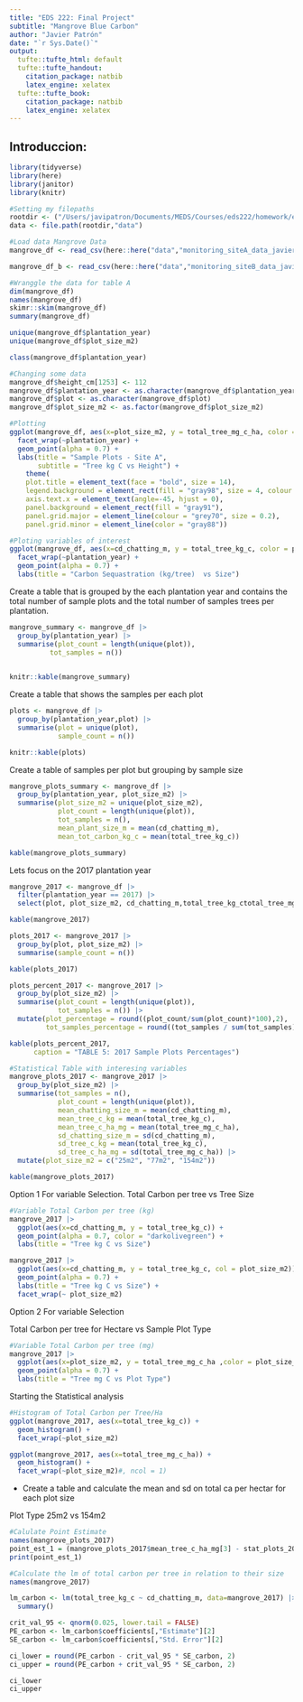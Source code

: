 ```yaml
---
title: "EDS 222: Final Project"
subtitle: "Mangrove Blue Carbon"
author: "Javier Patrón"
date: "`r Sys.Date()`"
output:
  tufte::tufte_html: default
  tufte::tufte_handout:
    citation_package: natbib
    latex_engine: xelatex
  tufte::tufte_book:
    citation_package: natbib
    latex_engine: xelatex
---
```


## Introduccion:

```r
library(tidyverse)
library(here)
library(janitor)
library(knitr)

```

```r
#Setting my filepaths
rootdir <- ("/Users/javipatron/Documents/MEDS/Courses/eds222/homework/eds222-finalproject")
data <- file.path(rootdir,"data")

```

```r
#Load data Mangrove Data
mangrove_df <- read_csv(here::here("data","monitoring_siteA_data_javier.csv")) |> clean_names()

mangrove_df_b <- read_csv(here::here("data","monitoring_siteB_data_javier.csv")) |> clean_names()


```

```r
#Wranggle the data for table A
dim(mangrove_df)
names(mangrove_df)
skimr::skim(mangrove_df)
summary(mangrove_df)

unique(mangrove_df$plantation_year)
unique(mangrove_df$plot_size_m2)

class(mangrove_df$plantation_year)


```

```r
#Changing some data
mangrove_df$height_cm[1253] <- 112
mangrove_df$plantation_year <- as.character(mangrove_df$plantation_year)
mangrove_df$plot <- as.character(mangrove_df$plot)
mangrove_df$plot_size_m2 <- as.factor(mangrove_df$plot_size_m2)

```

```r
#Plotting
ggplot(mangrove_df, aes(x=plot_size_m2, y = total_tree_mg_c_ha, color = plantation_year)) +
  facet_wrap(~plantation_year) +
  geom_point(alpha = 0.7) +
  labs(title = "Sample Plots - Site A",
       subtitle = "Tree kg C vs Height") +
    theme(
    plot.title = element_text(face = "bold", size = 14),
    legend.background = element_rect(fill = "gray98", size = 4, colour = "gray92"),
    axis.text.x = element_text(angle=-45, hjust = 0),
    panel.background = element_rect(fill = "gray91"),
    panel.grid.major = element_line(colour = "grey70", size = 0.2),
    panel.grid.minor = element_line(color = "gray88"))


```

```r
#Ploting variables of interest
ggplot(mangrove_df, aes(x=cd_chatting_m, y = total_tree_kg_c, color = plantation_year)) +
  facet_wrap(~plantation_year) +
  geom_point(alpha = 0.7) +
  labs(title = "Carbon Sequastration (kg/tree)  vs Size")
```

Create a table that is grouped by the each plantation year and contains the total number of sample plots and the total number of samples trees per plantation.

```r

mangrove_summary <- mangrove_df |> 
  group_by(plantation_year) |> 
  summarise(plot_count = length(unique(plot)),
          tot_samples = n())
          

knitr::kable(mangrove_summary)

```

Create a table that shows the samples per each plot

```r

plots <- mangrove_df |> 
  group_by(plantation_year,plot) |> 
  summarise(plot = unique(plot),
            sample_count = n())  

knitr::kable(plots)


```

Create a table of samples per plot but grouping by sample size

```r
mangrove_plots_summary <- mangrove_df |> 
  group_by(plantation_year, plot_size_m2) |> 
  summarise(plot_size_m2 = unique(plot_size_m2),
            plot_count = length(unique(plot)),
            tot_samples = n(),
            mean_plant_size_m = mean(cd_chatting_m),
            mean_tot_carbon_kg_c = mean(total_tree_kg_c))

kable(mangrove_plots_summary)

```

Lets focus on the 2017 plantation year

```r
mangrove_2017 <- mangrove_df |> 
  filter(plantation_year == 2017) |> 
  select(plot, plot_size_m2, cd_chatting_m,total_tree_kg_ctotal_tree_mg_c_ha)

kable(mangrove_2017)

```

```r
plots_2017 <- mangrove_2017 |> 
  group_by(plot, plot_size_m2) |> 
  summarise(sample_count = n())

kable(plots_2017)

```

```r
plots_percent_2017 <- mangrove_2017 |> 
  group_by(plot_size_m2) |> 
  summarise(plot_count = length(unique(plot)),
            tot_samples = n()) |> 
  mutate(plot_percentage = round((plot_count/sum(plot_count)*100),2),
         tot_samples_percentage = round((tot_samples / sum(tot_samples)*100),2))

kable(plots_percent_2017,
      caption = "TABLE 5: 2017 Sample Plots Percentages")
```


```r
#Statistical Table with interesing variables
mangrove_plots_2017 <- mangrove_2017 |> 
  group_by(plot_size_m2) |> 
  summarise(tot_samples = n(),
            plot_count = length(unique(plot)),
            mean_chatting_size_m = mean(cd_chatting_m),
            mean_tree_c_kg = mean(total_tree_kg_c),
            mean_tree_c_ha_mg = mean(total_tree_mg_c_ha),
            sd_chatting_size_m = sd(cd_chatting_m),
            sd_tree_c_kg = mean(total_tree_kg_c),
            sd_tree_c_ha_mg = sd(total_tree_mg_c_ha)) |> 
  mutate(plot_size_m2 = c("25m2", "77m2", "154m2"))

kable(mangrove_plots_2017)

```


Option 1 For variable Selection. 
Total Carbon per tree vs Tree Size
```r
#Variable Total Carbon per tree (kg)
mangrove_2017 |> 
  ggplot(aes(x=cd_chatting_m, y = total_tree_kg_c)) +
  geom_point(alpha = 0.7, color = "darkolivegreen") +
  labs(title = "Tree kg C vs Size")
```

```r
mangrove_2017 |> 
  ggplot(aes(x=cd_chatting_m, y = total_tree_kg_c, col = plot_size_m2)) +
  geom_point(alpha = 0.7) +
  labs(title = "Tree kg C vs Size") +
  facet_wrap(~ plot_size_m2)

```

Option 2 For variable Selection

Total Carbon per tree for Hectare vs Sample Plot Type
```r
#Variable Total Carbon per tree (mg)
mangrove_2017 |> 
  ggplot(aes(x=plot_size_m2, y = total_tree_mg_c_ha ,color = plot_size_m2)) +
  geom_point(alpha = 0.7) +
  labs(title = "Tree mg C vs Plot Type")
```


Starting the Statistical analysis

```r
#Histogram of Total Carbon per Tree/Ha
ggplot(mangrove_2017, aes(x=total_tree_kg_c)) +
  geom_histogram() +
  facet_wrap(~plot_size_m2)
```

```r

ggplot(mangrove_2017, aes(x=total_tree_mg_c_ha)) +
  geom_histogram() + 
  facet_wrap(~plot_size_m2)#, ncol = 1)
```


-   Create a table and calculate the mean and sd on total ca per hectar for each plot size

 Plot Type 25m2 vs 154m2
```r
#Calulate Point Estimate
names(mangrove_plots_2017)
point_est_1 = (mangrove_plots_2017$mean_tree_c_ha_mg[3] - stat_plots_2017$mean_tree_c_ha_mg[1])
print(point_est_1)

```

```r
#Calculate the lm of total carbon per tree in relation to their size
names(mangrove_2017)

lm_carbon <- lm(total_tree_kg_c ~ cd_chatting_m, data=mangrove_2017) |> 
  summary()


```

```r

crit_val_95 <- qnorm(0.025, lower.tail = FALSE)
PE_carbon <- lm_carbon$coefficients[,"Estimate"][2]
SE_carbon <- lm_carbon$coefficients[,"Std. Error"][2]

ci_lower = round(PE_carbon - crit_val_95 * SE_carbon, 2)
ci_upper = round(PE_carbon + crit_val_95 * SE_carbon, 2)

ci_lower
ci_upper

```

